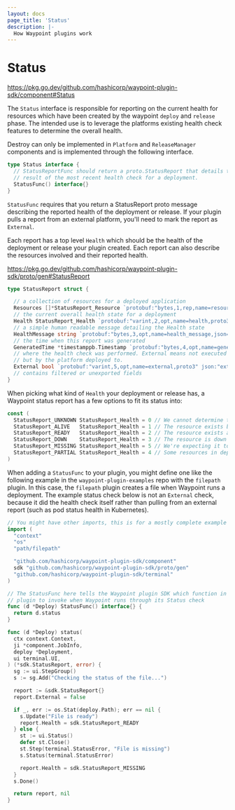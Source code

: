 ```yaml
---
layout: docs
page_title: 'Status'
description: |-
  How Waypoint plugins work
---
```


# Status

https://pkg.go.dev/github.com/hashicorp/waypoint-plugin-sdk/component#Status

The `Status` interface is responsible for reporting on the current health
for resources which have been created by the waypoint `deploy`
and `release` phase. The intended use is to leverage the platforms existing
health check features to determine the overall health.

Destroy can only be implemented in `Platform` and `ReleaseManager` components and is implemented through the following interface.

```go
type Status interface {
  // StatusReportFunc should return a proto.StatusReport that details the
  // result of the most recent health check for a deployment.
  StatusFunc() interface{}
}
```

`StatusFunc` requires that you return a StatusReport proto message describing
the reported health of the deployment or release. If your plugin pulls a report
from an external platform, you'll need to mark the report as `External`.

Each report has a top level `Health` which should be the health of the deployment
or release your plugin created. Each report can also describe the resources
involved and their reported health.

https://pkg.go.dev/github.com/hashicorp/waypoint-plugin-sdk/proto/gen#StatusReport

```go
type StatusReport struct {

  // a collection of resources for a deployed application
  Resources []*StatusReport_Resource `protobuf:"bytes,1,rep,name=resources,proto3" json:"resources,omitempty"`
  // the current overall health state for a deployment
  Health StatusReport_Health `protobuf:"varint,2,opt,name=health,proto3,enum=hashicorp.waypoint.sdk.StatusReport_Health" json:"health,omitempty"`
  // a simple human readable message detailing the Health state
  HealthMessage string `protobuf:"bytes,3,opt,name=health_message,json=healthMessage,proto3" json:"health_message,omitempty"`
  // the time when this report was generated
  GeneratedTime *timestamppb.Timestamp `protobuf:"bytes,4,opt,name=generated_time,json=generatedTime,proto3" json:"generated_time,omitempty"`
  // where the health check was performed. External means not executed by Waypoint,
  // but by the platform deployed to.
  External bool `protobuf:"varint,5,opt,name=external,proto3" json:"external,omitempty"`
  // contains filtered or unexported fields
}
```

When picking what kind of `Health` your deployment or release has, a Waypoint
status report has a few options to fit its status into:

```go
const (
  StatusReport_UNKNOWN StatusReport_Health = 0 // We cannot determine the status of the resource
  StatusReport_ALIVE   StatusReport_Health = 1 // The resource exists but might not be ready to handle requests
  StatusReport_READY   StatusReport_Health = 2 // The resource exists and is ready to handle requests
  StatusReport_DOWN    StatusReport_Health = 3 // The resource is down and not responding
  StatusReport_MISSING StatusReport_Health = 5 // We're expecting it to exist, but it does not.
  StatusReport_PARTIAL StatusReport_Health = 4 // Some resources in deployment are OK, others are not OK
)
```

When adding a `StatusFunc` to your plugin, you might define one like the following
example in the `waypoint-plugin-examples` repo with the `filepath` plugin. In
this case, the `filepath` plugin creates a file when Waypoint runs a deployment.
The example status check below is not an `External` check, because it did
the health check itself rather than pulling from an external report
(such as pod status health in Kubernetes).

```go
// You might have other imports, this is for a mostly complete example
import (
  "context"
  "os"
  "path/filepath"

  "github.com/hashicorp/waypoint-plugin-sdk/component"
  sdk "github.com/hashicorp/waypoint-plugin-sdk/proto/gen"
  "github.com/hashicorp/waypoint-plugin-sdk/terminal"
)

// The StatusFunc here tells the Waypoint plugin SDK which function in this
// plugin to invoke when Waypoint runs through its Status check
func (d *Deploy) StatusFunc() interface{} {
  return d.status
}

func (d *Deploy) status(
  ctx context.Context,
  ji *component.JobInfo,
  deploy *Deployment,
  ui terminal.UI,
) (*sdk.StatusReport, error) {
  sg := ui.StepGroup()
  s := sg.Add("Checking the status of the file...")

  report := &sdk.StatusReport{}
  report.External = false

  if _, err := os.Stat(deploy.Path); err == nil {
    s.Update("File is ready")
    report.Health = sdk.StatusReport_READY
  } else {
    st := ui.Status()
    defer st.Close()
    st.Step(terminal.StatusError, "File is missing")
    s.Status(terminal.StatusError)

    report.Health = sdk.StatusReport_MISSING
  }
  s.Done()

  return report, nil
}
```

